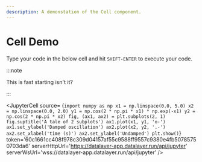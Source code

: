 ```yaml
---
description: A demonstation of the Cell component.
---
```



# Cell Demo

Type your code in the below cell and hit `SHIFT-ENTER` to execute your code. 

:::note

This is fast starting isn't it?

:::

<JupyterCell
  source= {`import numpy as np
x1 = np.linspace(0.0, 5.0)
x2 = np.linspace(0.0, 2.0)
y1 = np.cos(2 * np.pi * x1) * np.exp(-x1)
y2 = np.cos(2 * np.pi * x2)
fig, (ax1, ax2) = plt.subplots(2, 1)
fig.suptitle('A tale of 2 subplots')
ax1.plot(x1, y1, 'o-')
ax1.set_ylabel('Damped oscillation')
ax2.plot(x2, y2, '.-')
ax2.set_xlabel('time (s)')
ax2.set_ylabel('Undamped')
plt.show()`}
  token='60c1661cc408f978c309d04157af55c9588ff9557c9380e4fb50785750703da6'
  serverHttpUrl='https://datalayer-app.datalayer.run/api/jupyter'
  serverWsUrl='wss://datalayer-app.datalayer.run/api/jupyter'
 />
